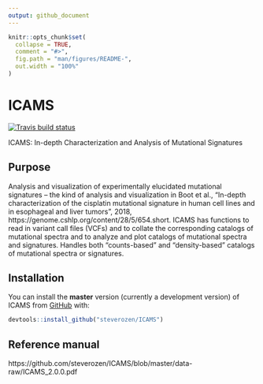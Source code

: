 ```yaml
---
output: github_document
---
```


<!-- README.md is generated from README.Rmd. Please edit that file -->

```r
knitr::opts_chunk$set(
  collapse = TRUE,
  comment = "#>",
  fig.path = "man/figures/README-",
  out.width = "100%"
)
```
# ICAMS

<!-- badges: start -->

  [![Travis build status](https://travis-ci.org/steverozen/ICAMS.svg?branch=master)](https://travis-ci.org/steverozen/ICAMS)

<!-- badges: end -->

ICAMS: In-depth Characterization and Analysis of Mutational Signatures

## Purpose

Analysis and visualization of experimentally elucidated mutational
    signatures -- the kind of analysis and visualization in Boot et al.,
    "In-depth characterization of the cisplatin mutational signature in 
    human cell lines and in esophageal and liver tumors", 2018, 
    https://genome.cshlp.org/content/28/5/654.short. ICAMS has functions 
    to read in variant call files (VCFs) and to collate the corresponding
    catalogs of mutational spectra and to analyze and plot catalogs of 
    mutational spectra and signatures. Handles both "counts-based" and
    "density-based" catalogs of mutational spectra or signatures.

## Installation

You can install the **master** version (currently a development version)
of ICAMS from [GitHub](https://github.com/) with:

``` r
devtools::install_github("steverozen/ICAMS")
```

## Reference manual

https://github.com/steverozen/ICAMS/blob/master/data-raw/ICAMS_2.0.0.pdf
